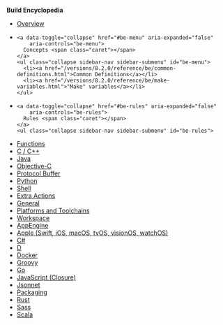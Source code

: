 
**Build Encyclopedia**

<ul class="sidebar-nav">
  <li><a href="/versions/8.2.0/reference/be/overview.html">Overview</a></li>

  <li>

    <a data-toggle="collapse" href="#be-menu" aria-expanded="false"
        aria-controls="be-menu">
      Concepts <span class="caret"></span>
    </a>
    <ul class="collapse sidebar-nav sidebar-submenu" id="be-menu">
      <li><a href="/versions/8.2.0/reference/be/common-definitions.html">Common Definitions</a></li>
      <li><a href="/versions/8.2.0/reference/be/make-variables.html">"Make" variables</a></li>
    </ul>
  </li>

  <li>

    <a data-toggle="collapse" href="#be-rules" aria-expanded="false"
        aria-controls="be-rules">
      Rules <span class="caret"></span>
    </a>
    <ul class="collapse sidebar-nav sidebar-submenu" id="be-rules">
  <li><a href="/versions/8.2.0/reference/be/functions.html">Functions</a></li>
    <li><a href="/versions/8.2.0/reference/be/c-cpp.html">C / C++</a></li>
      <li><a href="/versions/8.2.0/reference/be/java.html">Java</a></li>
      <li><a href="/versions/8.2.0/reference/be/objective-c.html">Objective-C</a></li>
      <li><a href="/versions/8.2.0/reference/be/protocol-buffer.html">Protocol Buffer</a></li>
      <li><a href="/versions/8.2.0/reference/be/python.html">Python</a></li>
      <li><a href="/versions/8.2.0/reference/be/shell.html">Shell</a></li>
      <li><a href="/versions/8.2.0/reference/be/extra-actions.html">Extra Actions</a></li>
      <li><a href="/versions/8.2.0/reference/be/general.html">General</a></li>
      <li><a href="/versions/8.2.0/reference/be/platforms-and-toolchains.html">Platforms and Toolchains</a></li>
      <li><a href="/versions/8.2.0/reference/be/workspace.html">Workspace</a></li>

  <li><a href="https://github.com/bazelbuild/rules_appengine" target="_blank" rel="noopener">AppEngine</a></li>
  <li><a href="https://github.com/bazelbuild/rules_apple" target="_blank" rel="noopener">Apple (Swift, iOS, macOS, tvOS, visionOS, watchOS)</a></li>
  <li><a href="https://github.com/bazelbuild/rules_dotnet" target="_blank" rel="noopener">C#</a></li>
  <li><a href="https://github.com/bazelbuild/rules_d" target="_blank" rel="noopener">D</a></li>
  <li><a href="https://github.com/bazelbuild/rules_docker" target="_blank" rel="noopener">Docker</a></li>
  <li><a href="https://github.com/bazelbuild/rules_groovy" target="_blank" rel="noopener">Groovy</a></li>
  <li><a href="https://github.com/bazelbuild/rules_go" target="_blank" rel="noopener">Go</a></li>
  <li><a href="https://github.com/bazelbuild/rules_closure" target="_blank" rel="noopener">JavaScript (Closure)</a></li>
  <li><a href="https://github.com/bazelbuild/rules_jsonnet" target="_blank" rel="noopener">Jsonnet</a></li>
  <li><a href="/versions/8.2.0/reference/be/pkg.html">Packaging</a></li>
  <li><a href="https://github.com/bazelbuild/rules_rust" target="_blank" rel="noopener">Rust</a></li>
  <li><a href="https://github.com/bazelbuild/rules_sass" target="_blank" rel="noopener">Sass</a></li>
  <li><a href="https://github.com/bazelbuild/rules_scala" target="_blank" rel="noopener">Scala</a></li>
  </ul>
  </li>

</ul>
